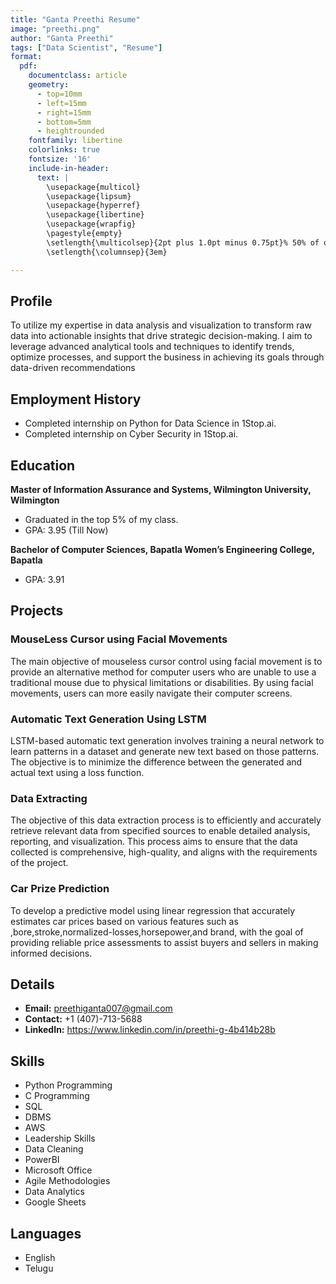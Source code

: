 ```yaml
---
title: "Ganta Preethi Resume"
image: "preethi.png"
author: "Ganta Preethi"
tags: ["Data Scientist", "Resume"]
format: 
  pdf: 
    documentclass: article
    geometry:
      - top=10mm
      - left=15mm
      - right=15mm
      - bottom=5mm
      - heightrounded
    fontfamily: libertine
    colorlinks: true
    fontsize: '16'
    include-in-header: 
      text: |
        \usepackage{multicol}
        \usepackage{lipsum}
        \usepackage{hyperref}
        \usepackage{libertine}
        \usepackage{wrapfig}
        \pagestyle{empty}
        \setlength{\multicolsep}{2pt plus 1.0pt minus 0.75pt}% 50% of original values
        \setlength{\columnsep}{3em}

---
```


## Profile

To utilize my expertise in data analysis and visualization to transform raw data into actionable insights that drive strategic decision-making. I aim to leverage advanced analytical tools and techniques to identify trends, optimize processes, and support the business in achieving its goals through data-driven recommendations

## Employment History

- Completed internship on Python for Data Science in 1Stop.ai.
- Completed internship on Cyber Security in 1Stop.ai.

## Education

**Master of Information Assurance and Systems, Wilmington University, Wilmington**

- Graduated in the top 5% of my class.
- GPA: 3.95 (Till Now)

**Bachelor of Computer Sciences, Bapatla Women's Engineering College, Bapatla**

- GPA: 3.91

## Projects

### MouseLess Cursor using Facial Movements

The main objective of mouseless cursor control using facial movement is to provide an alternative method for computer users who are unable to use a traditional mouse due to physical limitations or disabilities. By using facial movements, users can more easily navigate their computer screens.

### Automatic Text Generation Using LSTM

LSTM-based automatic text generation involves training a neural network to learn patterns in a dataset and generate new text based on those patterns. The objective is to minimize the difference between the generated and actual text using a loss function.

### Data Extracting
The objective of this data extraction process is to efficiently and accurately retrieve relevant data from specified sources to enable detailed analysis, reporting, and visualization. This process aims to ensure that the data collected is comprehensive, high-quality, and aligns with the requirements of the project.

### Car Prize Prediction
To develop a predictive model using linear regression that accurately estimates car prices based on various features such as ,bore,stroke,normalized-losses,horsepower,and brand, with the goal of providing reliable price assessments to assist buyers and sellers in making informed decisions.

## Details

- **Email:** [preethiganta007@gmail.com](mailto:preethiganta007@gmail.com)
- **Contact:** +1 (407)-713-5688
- **LinkedIn:** [https://www.linkedin.com/in/preethi-g-4b414b28b](https://www.linkedin.com/in/preethi-g-4b414b28b)

## Skills

- Python Programming
- C Programming
- SQL
- DBMS
- AWS
- Leadership Skills
- Data Cleaning
- PowerBI
- Microsoft Office
- Agile Methodologies
- Data Analytics
- Google Sheets

## Languages

- English
- Telugu
